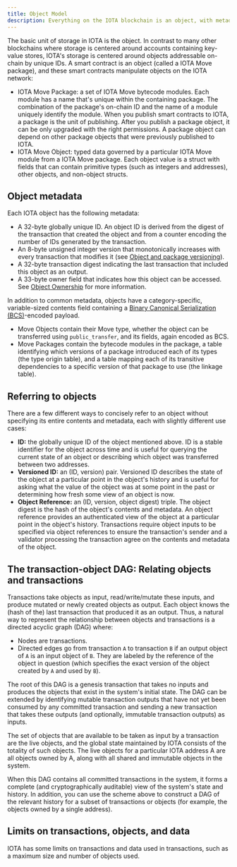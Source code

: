 ```yaml
---
title: Object Model
description: Everything on the IOTA blockchain is an object, with metadata, type of ownership, and a referencing scheme.
---
```


The basic unit of storage in IOTA is the object. In contrast to many other blockchains where storage is centered around accounts containing key-value stores, IOTA's storage is centered around objects addressable on-chain by unique IDs. A smart contract is an object (called a IOTA Move package), and these smart contracts manipulate objects on the IOTA network:

- IOTA Move Package: a set of IOTA Move bytecode modules. Each module has a name that's unique within the containing package. The combination of the package's on-chain ID and the name of a module uniquely identify the module. When you publish smart contracts to IOTA, a package is the unit of publishing. After you publish a package object, it can be only upgraded with the right permissions. A package object can depend on other package objects that were previously published to IOTA.
- IOTA Move Object: typed data governed by a particular IOTA Move module from a IOTA Move package. Each object value is a struct with fields that can contain primitive types (such as integers and addresses), other objects, and non-object structs.

## Object metadata 

Each IOTA object has the following metadata:

- A 32-byte globally unique ID. An object ID is derived from the digest of the transaction that created the object and from a counter encoding the number of IDs generated by the transaction.
- An 8-byte unsigned integer version that monotonically increases with every transaction that modifies it (see [Object and package versioning](versioning.mdx)).
- A 32-byte transaction digest indicating the last transaction that included this object as an output.
- A 33-byte owner field that indicates how this object can be accessed. See [Object Ownership](object-ownership/object-ownership.mdx) for more information.

In addition to common metadata, objects have a category-specific, variable-sized contents field containing a [Binary Canonical Serialization (BCS)](https://docs.rs/bcs/latest/bcs/)-encoded payload.

- Move Objects contain their Move type, whether the object can be transferred using `public_transfer`, and its fields, again encoded as BCS.
- Move Packages contain the bytecode modules in the package, a table identifying which versions of a package introduced each of its types (the type origin table), and a table mapping each of its transitive dependencies to a specific version of that package to use (the linkage table).

## Referring to objects 

There are a few different ways to concisely refer to an object without specifying its entire contents and metadata, each with slightly different use cases:
- **ID:** the globally unique ID of the object mentioned above. ID is a stable identifier for the object across time and is useful for querying the current state of an object or describing which object was transferred between two addresses.
- **Versioned ID:** an (ID, version) pair. Versioned ID describes the state of the object at a particular point in the object's history and is useful for asking what the value of the object was at some point in the past or determining how fresh some view of an object is now.
- **Object Reference:** an (ID, version, object digest) triple. The object digest is the hash of the object's contents and metadata. An object reference provides an authenticated view of the object at a particular point in the object's history. Transactions require object inputs to be specified via object references to ensure the transaction's sender and a validator processing the transaction agree on the contents and metadata of the object.

## The transaction-object DAG: Relating objects and transactions 

Transactions take objects as input, read/write/mutate these inputs, and produce mutated or newly created objects as output. Each object knows the (hash of the) last transaction that produced it as an output. Thus, a natural way to represent the relationship between objects and transactions is a directed acyclic graph (DAG) where:

- Nodes are transactions.
- Directed edges go from transaction `A` to transaction `B` if an output object of `A` is an input object of `B`. They are labeled by the reference of the object in question (which specifies the exact version of the object created by `A` and used by `B`).

The root of this DAG is a genesis transaction that takes no inputs and produces the objects that exist in the system's initial state. The DAG can be extended by identifying mutable transaction outputs that have not yet been consumed by any committed transaction and sending a new transaction that takes these outputs (and optionally, immutable transaction outputs) as inputs.

The set of objects that are available to be taken as input by a transaction are the live objects, and the global state maintained by IOTA consists of the totality of such objects. The live objects for a particular IOTA address A are all objects owned by A, along with all shared and immutable objects in the system.

When this DAG contains all committed transactions in the system, it forms a complete (and cryptographically auditable) view of the system's state and history. In addition, you can use the scheme above to construct a DAG of the relevant history for a subset of transactions or objects (for example, the objects owned by a single address).

## Limits on transactions, objects, and data 

IOTA has some limits on transactions and data used in transactions, such as a maximum size and number of objects used.